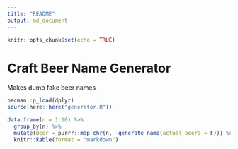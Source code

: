 ```yaml
---
title: "README"
output: md_document
---
```


```r
knitr::opts_chunk$set(echo = TRUE)
```

# Craft Beer Name Generator

Makes dumb fake beer names

```r
pacman::p_load(dplyr)
source(here::here("generator.R"))

data.frame(n = 1:10) %>%
  group_by(n) %>%
  mutate(Beer = purrr::map_chr(n, ~generate_name(actual_beers = F))) %>% 
  knitr::kable(format = "markdown")



```
